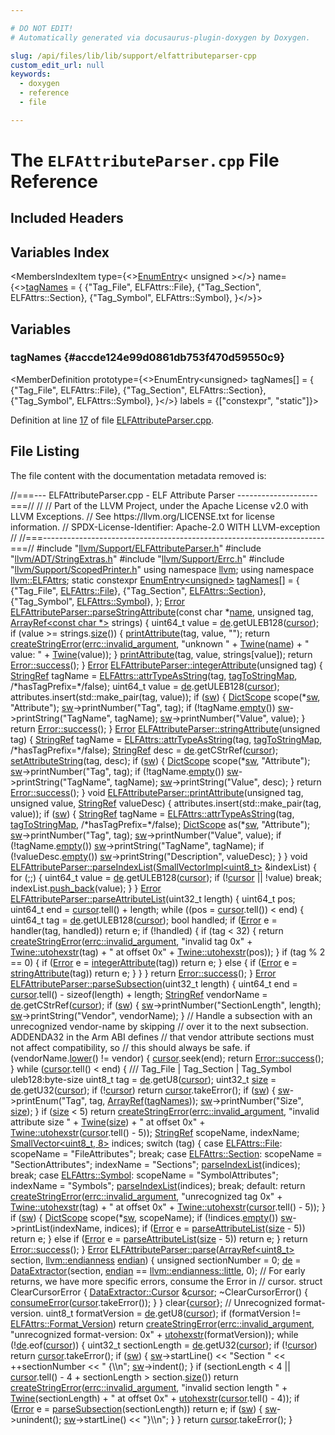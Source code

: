 ```yaml
---

# DO NOT EDIT!
# Automatically generated via docusaurus-plugin-doxygen by Doxygen.

slug: /api/files/lib/lib/support/elfattributeparser-cpp
custom_edit_url: null
keywords:
  - doxygen
  - reference
  - file

---
```





# The `ELFAttributeParser.cpp` File Reference

<DoxygenPage pluginConfig={pluginConfig}>



## Included Headers

<IncludesList>
<IncludesListItem
  filePath="llvm/Support/ELFAttributeParser.h"
  permalink="/docs/api/files/include/include/llvm/include/llvm/support/elfattributeparser-h"
  isLocal="true" />
<IncludesListItem
  filePath="llvm/ADT/StringExtras.h"
  permalink="/docs/api/files/include/include/llvm/include/llvm/adt/stringextras-h"
  isLocal="true" />
<IncludesListItem
  filePath="llvm/Support/Errc.h"
  permalink="/docs/api/files/include/include/llvm/include/llvm/support/errc-h"
  isLocal="true" />
<IncludesListItem
  filePath="llvm/Support/ScopedPrinter.h"
  permalink="/docs/api/files/include/include/llvm/include/llvm/support/scopedprinter-h"
  isLocal="true" />
</IncludesList>

## Variables Index

<MembersIndex>

<MembersIndexItem
  type={<><a href="/docs/api/structs/llvm/enumentry">EnumEntry</a>&lt; unsigned &gt;</>}
  name={<><a href="#accde124e99d0861db753f470d59550c9">tagNames</a> = &#123;
    &#123;&quot;Tag&#95;File&quot;, ELFAttrs::File&#125;,
    &#123;&quot;Tag&#95;Section&quot;, ELFAttrs::Section&#125;,
    &#123;&quot;Tag&#95;Symbol&quot;, ELFAttrs::Symbol&#125;,
&#125;</>}>
</MembersIndexItem>

</MembersIndex>


<SectionDefinition>

## Variables

### tagNames {#accde124e99d0861db753f470d59550c9}

<MemberDefinition
  prototype={<>EnumEntry&lt;unsigned&gt; tagNames&#91;&#93; = &#123;
    &#123;&quot;Tag&#95;File&quot;, ELFAttrs::File&#125;,
    &#123;&quot;Tag&#95;Section&quot;, ELFAttrs::Section&#125;,
    &#123;&quot;Tag&#95;Symbol&quot;, ELFAttrs::Symbol&#125;,
&#125;</>}
  labels = {["constexpr", "static"]}>

Definition at line <a href="#l00017">17</a> of file <a href="/docs/api/files/lib/lib/support/elfattributeparser-cpp">ELFAttributeParser.cpp</a>.
</MemberDefinition>

</SectionDefinition>

## File Listing

The file content with the documentation metadata removed is:

<ProgramListing>

<Link id="l00001" /><CodeLine lineNumber="1"><span class="doxyHighlightComment">//===--- ELFAttributeParser.cpp - ELF Attribute Parser --------------------===//</span></CodeLine>
<Link id="l00002" /><CodeLine lineNumber="2"><span class="doxyHighlightComment">//</span></CodeLine>
<Link id="l00003" /><CodeLine lineNumber="3"><span class="doxyHighlightComment">// Part of the LLVM Project, under the Apache License v2.0 with LLVM Exceptions.</span></CodeLine>
<Link id="l00004" /><CodeLine lineNumber="4"><span class="doxyHighlightComment">// See https://llvm.org/LICENSE.txt for license information.</span></CodeLine>
<Link id="l00005" /><CodeLine lineNumber="5"><span class="doxyHighlightComment">// SPDX-License-Identifier: Apache-2.0 WITH LLVM-exception</span></CodeLine>
<Link id="l00006" /><CodeLine lineNumber="6"><span class="doxyHighlightComment">//</span></CodeLine>
<Link id="l00007" /><CodeLine lineNumber="7"><span class="doxyHighlightComment">//===----------------------------------------------------------------------===//</span></CodeLine>
<Link id="l00008" /><CodeLine lineNumber="8"></CodeLine>
<Link id="l00009" /><CodeLine lineNumber="9"><span class="doxyHighlightPreprocessor">#include &quot;<a href="/docs/api/files/include/include/llvm/include/llvm/support/elfattributeparser-h">llvm/Support/ELFAttributeParser.h</a>&quot;</span></CodeLine>
<Link id="l00010" /><CodeLine lineNumber="10"><span class="doxyHighlightPreprocessor">#include &quot;<a href="/docs/api/files/include/include/llvm/include/llvm/adt/stringextras-h">llvm/ADT/StringExtras.h</a>&quot;</span></CodeLine>
<Link id="l00011" /><CodeLine lineNumber="11"><span class="doxyHighlightPreprocessor">#include &quot;<a href="/docs/api/files/include/include/llvm/include/llvm/support/errc-h">llvm/Support/Errc.h</a>&quot;</span></CodeLine>
<Link id="l00012" /><CodeLine lineNumber="12"><span class="doxyHighlightPreprocessor">#include &quot;<a href="/docs/api/files/include/include/llvm/include/llvm/support/scopedprinter-h">llvm/Support/ScopedPrinter.h</a>&quot;</span></CodeLine>
<Link id="l00013" /><CodeLine lineNumber="13"></CodeLine>
<Link id="l00014" /><CodeLine lineNumber="14"><span class="doxyHighlightKeyword">using namespace </span><span class="doxyHighlight"><a href="/docs/api/namespaces/llvm">llvm</a>;</span></CodeLine>
<Link id="l00015" /><CodeLine lineNumber="15"><span class="doxyHighlightKeyword">using namespace </span><span class="doxyHighlight"><a href="/docs/api/namespaces/llvm/elfattrs">llvm::ELFAttrs</a>;</span></CodeLine>
<Link id="l00016" /><CodeLine lineNumber="16"></CodeLine>
<Link id="l00017" /><CodeLine lineNumber="17" lineLink="#accde124e99d0861db753f470d59550c9"><span class="doxyHighlightKeyword">static</span><span class="doxyHighlight"> </span><span class="doxyHighlightKeyword">constexpr</span><span class="doxyHighlight"> <a href="/docs/api/structs/llvm/enumentry">EnumEntry&lt;unsigned&gt;</a> <a href="#accde124e99d0861db753f470d59550c9">tagNames</a>&#91;&#93; = &#123;</span></CodeLine>
<Link id="l00018" /><CodeLine lineNumber="18"><span class="doxyHighlight">    &#123;</span><span class="doxyHighlightStringLiteral">&quot;Tag&#95;File&quot;</span><span class="doxyHighlight">, <a href="/docs/api/namespaces/llvm/elfattrs/#aa46aca112d24ab2b441b7d20c1347d5bac426776933be86220f05be6639a95c73">ELFAttrs::File</a>&#125;,</span></CodeLine>
<Link id="l00019" /><CodeLine lineNumber="19"><span class="doxyHighlight">    &#123;</span><span class="doxyHighlightStringLiteral">&quot;Tag&#95;Section&quot;</span><span class="doxyHighlight">, <a href="/docs/api/namespaces/llvm/elfattrs/#aa46aca112d24ab2b441b7d20c1347d5baf632635dd81ad2bef6f5c7503326dfe8">ELFAttrs::Section</a>&#125;,</span></CodeLine>
<Link id="l00020" /><CodeLine lineNumber="20"><span class="doxyHighlight">    &#123;</span><span class="doxyHighlightStringLiteral">&quot;Tag&#95;Symbol&quot;</span><span class="doxyHighlight">, <a href="/docs/api/namespaces/llvm/elfattrs/#aa46aca112d24ab2b441b7d20c1347d5ba9d8eedd05cd730bd23ef530cb80040ee">ELFAttrs::Symbol</a>&#125;,</span></CodeLine>
<Link id="l00021" /><CodeLine lineNumber="21"><span class="doxyHighlight">&#125;;</span></CodeLine>
<Link id="l00022" /><CodeLine lineNumber="22"></CodeLine>
<Link id="l00023" /><CodeLine lineNumber="23" lineLink="/docs/api/classes/llvm/elfattributeparser/#abf992f403d584a1d6b24de79a3a658b5"><span class="doxyHighlight"><a href="/docs/api/classes/llvm/error">Error</a> <a href="/docs/api/classes/llvm/elfattributeparser/#abf992f403d584a1d6b24de79a3a658b5">ELFAttributeParser::parseStringAttribute</a>(</span><span class="doxyHighlightKeyword">const</span><span class="doxyHighlight"> </span><span class="doxyHighlightKeywordType">char</span><span class="doxyHighlight"> &#42;<a href="/docs/api/files/lib/lib/target/lib/target/aarch64/smeabipass-cpp/#a8f8f80d37794cde9472343e4487ba3eb">name</a>, </span><span class="doxyHighlightKeywordType">unsigned</span><span class="doxyHighlight"> tag,</span></CodeLine>
<Link id="l00024" /><CodeLine lineNumber="24"><span class="doxyHighlight">                                               <a href="/docs/api/classes/llvm/arrayref">ArrayRef&lt;const char &#42;&gt;</a> strings) &#123;</span></CodeLine>
<Link id="l00025" /><CodeLine lineNumber="25"><span class="doxyHighlight">  uint64&#95;t value = <a href="/docs/api/classes/llvm/elfattributeparser/#aa099e08a0997abcb0f937dffb3957418">de</a>.getULEB128(<a href="/docs/api/classes/llvm/elfattributeparser/#a450168715df2bd34e4977ecff04bde9c">cursor</a>);</span></CodeLine>
<Link id="l00026" /><CodeLine lineNumber="26"><span class="doxyHighlight">  </span><span class="doxyHighlightKeywordFlow">if</span><span class="doxyHighlight"> (value &gt;= strings.<a href="/docs/api/classes/llvm/arrayref/#a85ffb6531d4cda988ea81f18d4e56fb7">size</a>()) &#123;</span></CodeLine>
<Link id="l00027" /><CodeLine lineNumber="27"><span class="doxyHighlight">    <a href="/docs/api/classes/llvm/elfattributeparser/#adf641c6eb9421f15fc9015e7032b71fb">printAttribute</a>(tag, value, </span><span class="doxyHighlightStringLiteral">&quot;&quot;</span><span class="doxyHighlight">);</span></CodeLine>
<Link id="l00028" /><CodeLine lineNumber="28"><span class="doxyHighlight">    </span><span class="doxyHighlightKeywordFlow">return</span><span class="doxyHighlight"> <a href="/docs/api/namespaces/llvm/#a4d2fd926089a58d482fb67a362e11bad">createStringError</a>(<a href="/docs/api/namespaces/llvm/#a59739a4f15fb2ec57a6b7fcfe938546bae55d43eabeefe5a8271b4a3c898bd18f">errc::invalid&#95;argument</a>,</span></CodeLine>
<Link id="l00029" /><CodeLine lineNumber="29"><span class="doxyHighlight">                             </span><span class="doxyHighlightStringLiteral">&quot;unknown &quot;</span><span class="doxyHighlight"> + <a href="/docs/api/classes/llvm/twine">Twine</a>(<a href="/docs/api/files/lib/lib/target/lib/target/aarch64/smeabipass-cpp/#a8f8f80d37794cde9472343e4487ba3eb">name</a>) +</span></CodeLine>
<Link id="l00030" /><CodeLine lineNumber="30"><span class="doxyHighlight">                                 </span><span class="doxyHighlightStringLiteral">&quot; value: &quot;</span><span class="doxyHighlight"> + <a href="/docs/api/classes/llvm/twine">Twine</a>(value));</span></CodeLine>
<Link id="l00031" /><CodeLine lineNumber="31"><span class="doxyHighlight">  &#125;</span></CodeLine>
<Link id="l00032" /><CodeLine lineNumber="32"><span class="doxyHighlight">  <a href="/docs/api/classes/llvm/elfattributeparser/#adf641c6eb9421f15fc9015e7032b71fb">printAttribute</a>(tag, value, strings&#91;value&#93;);</span></CodeLine>
<Link id="l00033" /><CodeLine lineNumber="33"><span class="doxyHighlight">  </span><span class="doxyHighlightKeywordFlow">return</span><span class="doxyHighlight"> <a href="/docs/api/classes/llvm/error/#a4dfd0813c3d0e0a30439b5a3e9196b59">Error::success</a>();</span></CodeLine>
<Link id="l00034" /><CodeLine lineNumber="34"><span class="doxyHighlight">&#125;</span></CodeLine>
<Link id="l00035" /><CodeLine lineNumber="35"></CodeLine>
<Link id="l00036" /><CodeLine lineNumber="36" lineLink="/docs/api/classes/llvm/elfattributeparser/#a3e050c88f97b0583ca8a9ccb9df7f9af"><span class="doxyHighlight"><a href="/docs/api/classes/llvm/error">Error</a> <a href="/docs/api/classes/llvm/elfattributeparser/#a3e050c88f97b0583ca8a9ccb9df7f9af">ELFAttributeParser::integerAttribute</a>(</span><span class="doxyHighlightKeywordType">unsigned</span><span class="doxyHighlight"> tag) &#123;</span></CodeLine>
<Link id="l00037" /><CodeLine lineNumber="37"><span class="doxyHighlight">  <a href="/docs/api/classes/llvm/stringref">StringRef</a> tagName =</span></CodeLine>
<Link id="l00038" /><CodeLine lineNumber="38"><span class="doxyHighlight">      <a href="/docs/api/namespaces/llvm/elfattrs/#a66b1304ca72d9916db93a0ab9a55697c">ELFAttrs::attrTypeAsString</a>(tag, <a href="/docs/api/classes/llvm/elfattributeparser/#afa3c8aaff4a817ff6c9aae5df0bbe584">tagToStringMap</a>, </span><span class="doxyHighlightComment">/&#42;hasTagPrefix=&#42;/</span><span class="doxyHighlightKeyword">false</span><span class="doxyHighlight">);</span></CodeLine>
<Link id="l00039" /><CodeLine lineNumber="39"><span class="doxyHighlight">  uint64&#95;t value = <a href="/docs/api/classes/llvm/elfattributeparser/#aa099e08a0997abcb0f937dffb3957418">de</a>.getULEB128(<a href="/docs/api/classes/llvm/elfattributeparser/#a450168715df2bd34e4977ecff04bde9c">cursor</a>);</span></CodeLine>
<Link id="l00040" /><CodeLine lineNumber="40"><span class="doxyHighlight">  attributes.insert(std::make&#95;pair(tag, value));</span></CodeLine>
<Link id="l00041" /><CodeLine lineNumber="41"></CodeLine>
<Link id="l00042" /><CodeLine lineNumber="42"><span class="doxyHighlight">  </span><span class="doxyHighlightKeywordFlow">if</span><span class="doxyHighlight"> (<a href="/docs/api/classes/llvm/elfattributeparser/#a967d07f3cace8ee5af66bff6585e03e7">sw</a>) &#123;</span></CodeLine>
<Link id="l00043" /><CodeLine lineNumber="43"><span class="doxyHighlight">    <a href="/docs/api/structs/llvm/dictscope">DictScope</a> scope(&#42;<a href="/docs/api/classes/llvm/elfattributeparser/#a967d07f3cace8ee5af66bff6585e03e7">sw</a>, </span><span class="doxyHighlightStringLiteral">&quot;Attribute&quot;</span><span class="doxyHighlight">);</span></CodeLine>
<Link id="l00044" /><CodeLine lineNumber="44"><span class="doxyHighlight">    <a href="/docs/api/classes/llvm/elfattributeparser/#a967d07f3cace8ee5af66bff6585e03e7">sw</a>-&gt;printNumber(</span><span class="doxyHighlightStringLiteral">&quot;Tag&quot;</span><span class="doxyHighlight">, tag);</span></CodeLine>
<Link id="l00045" /><CodeLine lineNumber="45"><span class="doxyHighlight">    </span><span class="doxyHighlightKeywordFlow">if</span><span class="doxyHighlight"> (!tagName.<a href="/docs/api/classes/llvm/stringref/#a2dc80c585ad5882da8cae7b5968f7e74">empty</a>())</span></CodeLine>
<Link id="l00046" /><CodeLine lineNumber="46"><span class="doxyHighlight">      <a href="/docs/api/classes/llvm/elfattributeparser/#a967d07f3cace8ee5af66bff6585e03e7">sw</a>-&gt;printString(</span><span class="doxyHighlightStringLiteral">&quot;TagName&quot;</span><span class="doxyHighlight">, tagName);</span></CodeLine>
<Link id="l00047" /><CodeLine lineNumber="47"><span class="doxyHighlight">    <a href="/docs/api/classes/llvm/elfattributeparser/#a967d07f3cace8ee5af66bff6585e03e7">sw</a>-&gt;printNumber(</span><span class="doxyHighlightStringLiteral">&quot;Value&quot;</span><span class="doxyHighlight">, value);</span></CodeLine>
<Link id="l00048" /><CodeLine lineNumber="48"><span class="doxyHighlight">  &#125;</span></CodeLine>
<Link id="l00049" /><CodeLine lineNumber="49"><span class="doxyHighlight">  </span><span class="doxyHighlightKeywordFlow">return</span><span class="doxyHighlight"> <a href="/docs/api/classes/llvm/error/#a4dfd0813c3d0e0a30439b5a3e9196b59">Error::success</a>();</span></CodeLine>
<Link id="l00050" /><CodeLine lineNumber="50"><span class="doxyHighlight">&#125;</span></CodeLine>
<Link id="l00051" /><CodeLine lineNumber="51"></CodeLine>
<Link id="l00052" /><CodeLine lineNumber="52" lineLink="/docs/api/classes/llvm/elfattributeparser/#a8125ecaffe4cb18a746e29ec30bc74c5"><span class="doxyHighlight"><a href="/docs/api/classes/llvm/error">Error</a> <a href="/docs/api/classes/llvm/elfattributeparser/#a8125ecaffe4cb18a746e29ec30bc74c5">ELFAttributeParser::stringAttribute</a>(</span><span class="doxyHighlightKeywordType">unsigned</span><span class="doxyHighlight"> tag) &#123;</span></CodeLine>
<Link id="l00053" /><CodeLine lineNumber="53"><span class="doxyHighlight">  <a href="/docs/api/classes/llvm/stringref">StringRef</a> tagName =</span></CodeLine>
<Link id="l00054" /><CodeLine lineNumber="54"><span class="doxyHighlight">      <a href="/docs/api/namespaces/llvm/elfattrs/#a66b1304ca72d9916db93a0ab9a55697c">ELFAttrs::attrTypeAsString</a>(tag, <a href="/docs/api/classes/llvm/elfattributeparser/#afa3c8aaff4a817ff6c9aae5df0bbe584">tagToStringMap</a>, </span><span class="doxyHighlightComment">/&#42;hasTagPrefix=&#42;/</span><span class="doxyHighlightKeyword">false</span><span class="doxyHighlight">);</span></CodeLine>
<Link id="l00055" /><CodeLine lineNumber="55"><span class="doxyHighlight">  <a href="/docs/api/classes/llvm/stringref">StringRef</a> desc = <a href="/docs/api/classes/llvm/elfattributeparser/#aa099e08a0997abcb0f937dffb3957418">de</a>.getCStrRef(<a href="/docs/api/classes/llvm/elfattributeparser/#a450168715df2bd34e4977ecff04bde9c">cursor</a>);</span></CodeLine>
<Link id="l00056" /><CodeLine lineNumber="56"><span class="doxyHighlight">  <a href="/docs/api/classes/llvm/elfattributeparser/#a01e06169ca2f03a40e79318702704cb1">setAttributeString</a>(tag, desc);</span></CodeLine>
<Link id="l00057" /><CodeLine lineNumber="57"></CodeLine>
<Link id="l00058" /><CodeLine lineNumber="58"><span class="doxyHighlight">  </span><span class="doxyHighlightKeywordFlow">if</span><span class="doxyHighlight"> (<a href="/docs/api/classes/llvm/elfattributeparser/#a967d07f3cace8ee5af66bff6585e03e7">sw</a>) &#123;</span></CodeLine>
<Link id="l00059" /><CodeLine lineNumber="59"><span class="doxyHighlight">    <a href="/docs/api/structs/llvm/dictscope">DictScope</a> scope(&#42;<a href="/docs/api/classes/llvm/elfattributeparser/#a967d07f3cace8ee5af66bff6585e03e7">sw</a>, </span><span class="doxyHighlightStringLiteral">&quot;Attribute&quot;</span><span class="doxyHighlight">);</span></CodeLine>
<Link id="l00060" /><CodeLine lineNumber="60"><span class="doxyHighlight">    <a href="/docs/api/classes/llvm/elfattributeparser/#a967d07f3cace8ee5af66bff6585e03e7">sw</a>-&gt;printNumber(</span><span class="doxyHighlightStringLiteral">&quot;Tag&quot;</span><span class="doxyHighlight">, tag);</span></CodeLine>
<Link id="l00061" /><CodeLine lineNumber="61"><span class="doxyHighlight">    </span><span class="doxyHighlightKeywordFlow">if</span><span class="doxyHighlight"> (!tagName.<a href="/docs/api/classes/llvm/stringref/#a2dc80c585ad5882da8cae7b5968f7e74">empty</a>())</span></CodeLine>
<Link id="l00062" /><CodeLine lineNumber="62"><span class="doxyHighlight">      <a href="/docs/api/classes/llvm/elfattributeparser/#a967d07f3cace8ee5af66bff6585e03e7">sw</a>-&gt;printString(</span><span class="doxyHighlightStringLiteral">&quot;TagName&quot;</span><span class="doxyHighlight">, tagName);</span></CodeLine>
<Link id="l00063" /><CodeLine lineNumber="63"><span class="doxyHighlight">    <a href="/docs/api/classes/llvm/elfattributeparser/#a967d07f3cace8ee5af66bff6585e03e7">sw</a>-&gt;printString(</span><span class="doxyHighlightStringLiteral">&quot;Value&quot;</span><span class="doxyHighlight">, desc);</span></CodeLine>
<Link id="l00064" /><CodeLine lineNumber="64"><span class="doxyHighlight">  &#125;</span></CodeLine>
<Link id="l00065" /><CodeLine lineNumber="65"><span class="doxyHighlight">  </span><span class="doxyHighlightKeywordFlow">return</span><span class="doxyHighlight"> <a href="/docs/api/classes/llvm/error/#a4dfd0813c3d0e0a30439b5a3e9196b59">Error::success</a>();</span></CodeLine>
<Link id="l00066" /><CodeLine lineNumber="66"><span class="doxyHighlight">&#125;</span></CodeLine>
<Link id="l00067" /><CodeLine lineNumber="67"></CodeLine>
<Link id="l00068" /><CodeLine lineNumber="68" lineLink="/docs/api/classes/llvm/elfattributeparser/#adf641c6eb9421f15fc9015e7032b71fb"><span class="doxyHighlightKeywordType">void</span><span class="doxyHighlight"> <a href="/docs/api/classes/llvm/elfattributeparser/#adf641c6eb9421f15fc9015e7032b71fb">ELFAttributeParser::printAttribute</a>(</span><span class="doxyHighlightKeywordType">unsigned</span><span class="doxyHighlight"> tag, </span><span class="doxyHighlightKeywordType">unsigned</span><span class="doxyHighlight"> value,</span></CodeLine>
<Link id="l00069" /><CodeLine lineNumber="69"><span class="doxyHighlight">                                        <a href="/docs/api/classes/llvm/stringref">StringRef</a> valueDesc) &#123;</span></CodeLine>
<Link id="l00070" /><CodeLine lineNumber="70"><span class="doxyHighlight">  attributes.insert(std::make&#95;pair(tag, value));</span></CodeLine>
<Link id="l00071" /><CodeLine lineNumber="71"></CodeLine>
<Link id="l00072" /><CodeLine lineNumber="72"><span class="doxyHighlight">  </span><span class="doxyHighlightKeywordFlow">if</span><span class="doxyHighlight"> (<a href="/docs/api/classes/llvm/elfattributeparser/#a967d07f3cace8ee5af66bff6585e03e7">sw</a>) &#123;</span></CodeLine>
<Link id="l00073" /><CodeLine lineNumber="73"><span class="doxyHighlight">    <a href="/docs/api/classes/llvm/stringref">StringRef</a> tagName = <a href="/docs/api/namespaces/llvm/elfattrs/#a66b1304ca72d9916db93a0ab9a55697c">ELFAttrs::attrTypeAsString</a>(tag, <a href="/docs/api/classes/llvm/elfattributeparser/#afa3c8aaff4a817ff6c9aae5df0bbe584">tagToStringMap</a>,</span></CodeLine>
<Link id="l00074" /><CodeLine lineNumber="74"><span class="doxyHighlight">                                                   </span><span class="doxyHighlightComment">/&#42;hasTagPrefix=&#42;/</span><span class="doxyHighlightKeyword">false</span><span class="doxyHighlight">);</span></CodeLine>
<Link id="l00075" /><CodeLine lineNumber="75"><span class="doxyHighlight">    <a href="/docs/api/structs/llvm/dictscope">DictScope</a> as(&#42;<a href="/docs/api/classes/llvm/elfattributeparser/#a967d07f3cace8ee5af66bff6585e03e7">sw</a>, </span><span class="doxyHighlightStringLiteral">&quot;Attribute&quot;</span><span class="doxyHighlight">);</span></CodeLine>
<Link id="l00076" /><CodeLine lineNumber="76"><span class="doxyHighlight">    <a href="/docs/api/classes/llvm/elfattributeparser/#a967d07f3cace8ee5af66bff6585e03e7">sw</a>-&gt;printNumber(</span><span class="doxyHighlightStringLiteral">&quot;Tag&quot;</span><span class="doxyHighlight">, tag);</span></CodeLine>
<Link id="l00077" /><CodeLine lineNumber="77"><span class="doxyHighlight">    <a href="/docs/api/classes/llvm/elfattributeparser/#a967d07f3cace8ee5af66bff6585e03e7">sw</a>-&gt;printNumber(</span><span class="doxyHighlightStringLiteral">&quot;Value&quot;</span><span class="doxyHighlight">, value);</span></CodeLine>
<Link id="l00078" /><CodeLine lineNumber="78"><span class="doxyHighlight">    </span><span class="doxyHighlightKeywordFlow">if</span><span class="doxyHighlight"> (!tagName.<a href="/docs/api/classes/llvm/stringref/#a2dc80c585ad5882da8cae7b5968f7e74">empty</a>())</span></CodeLine>
<Link id="l00079" /><CodeLine lineNumber="79"><span class="doxyHighlight">      <a href="/docs/api/classes/llvm/elfattributeparser/#a967d07f3cace8ee5af66bff6585e03e7">sw</a>-&gt;printString(</span><span class="doxyHighlightStringLiteral">&quot;TagName&quot;</span><span class="doxyHighlight">, tagName);</span></CodeLine>
<Link id="l00080" /><CodeLine lineNumber="80"><span class="doxyHighlight">    </span><span class="doxyHighlightKeywordFlow">if</span><span class="doxyHighlight"> (!valueDesc.<a href="/docs/api/classes/llvm/stringref/#a2dc80c585ad5882da8cae7b5968f7e74">empty</a>())</span></CodeLine>
<Link id="l00081" /><CodeLine lineNumber="81"><span class="doxyHighlight">      <a href="/docs/api/classes/llvm/elfattributeparser/#a967d07f3cace8ee5af66bff6585e03e7">sw</a>-&gt;printString(</span><span class="doxyHighlightStringLiteral">&quot;Description&quot;</span><span class="doxyHighlight">, valueDesc);</span></CodeLine>
<Link id="l00082" /><CodeLine lineNumber="82"><span class="doxyHighlight">  &#125;</span></CodeLine>
<Link id="l00083" /><CodeLine lineNumber="83"><span class="doxyHighlight">&#125;</span></CodeLine>
<Link id="l00084" /><CodeLine lineNumber="84"></CodeLine>
<Link id="l00085" /><CodeLine lineNumber="85" lineLink="/docs/api/classes/llvm/elfattributeparser/#abf2d289101e52d2729fd86ac7ca68772"><span class="doxyHighlightKeywordType">void</span><span class="doxyHighlight"> <a href="/docs/api/classes/llvm/elfattributeparser/#abf2d289101e52d2729fd86ac7ca68772">ELFAttributeParser::parseIndexList</a>(<a href="/docs/api/classes/llvm/smallvectorimpl">SmallVectorImpl&lt;uint8&#95;t&gt;</a> &amp;indexList) &#123;</span></CodeLine>
<Link id="l00086" /><CodeLine lineNumber="86"><span class="doxyHighlight">  </span><span class="doxyHighlightKeywordFlow">for</span><span class="doxyHighlight"> (;;) &#123;</span></CodeLine>
<Link id="l00087" /><CodeLine lineNumber="87"><span class="doxyHighlight">    uint64&#95;t value = <a href="/docs/api/classes/llvm/elfattributeparser/#aa099e08a0997abcb0f937dffb3957418">de</a>.getULEB128(<a href="/docs/api/classes/llvm/elfattributeparser/#a450168715df2bd34e4977ecff04bde9c">cursor</a>);</span></CodeLine>
<Link id="l00088" /><CodeLine lineNumber="88"><span class="doxyHighlight">    </span><span class="doxyHighlightKeywordFlow">if</span><span class="doxyHighlight"> (!<a href="/docs/api/classes/llvm/elfattributeparser/#a450168715df2bd34e4977ecff04bde9c">cursor</a> || !value)</span></CodeLine>
<Link id="l00089" /><CodeLine lineNumber="89"><span class="doxyHighlight">      </span><span class="doxyHighlightKeywordFlow">break</span><span class="doxyHighlight">;</span></CodeLine>
<Link id="l00090" /><CodeLine lineNumber="90"><span class="doxyHighlight">    indexList.<a href="/docs/api/classes/llvm/smallvectortemplatebase/#af42bfbc067df27c19ee2fc859df58799">push&#95;back</a>(value);</span></CodeLine>
<Link id="l00091" /><CodeLine lineNumber="91"><span class="doxyHighlight">  &#125;</span></CodeLine>
<Link id="l00092" /><CodeLine lineNumber="92"><span class="doxyHighlight">&#125;</span></CodeLine>
<Link id="l00093" /><CodeLine lineNumber="93"></CodeLine>
<Link id="l00094" /><CodeLine lineNumber="94" lineLink="/docs/api/classes/llvm/elfattributeparser/#aeb88a873af45ca9f6207336e0b468856"><span class="doxyHighlight"><a href="/docs/api/classes/llvm/error">Error</a> <a href="/docs/api/classes/llvm/elfattributeparser/#aeb88a873af45ca9f6207336e0b468856">ELFAttributeParser::parseAttributeList</a>(uint32&#95;t length) &#123;</span></CodeLine>
<Link id="l00095" /><CodeLine lineNumber="95"><span class="doxyHighlight">  uint64&#95;t pos;</span></CodeLine>
<Link id="l00096" /><CodeLine lineNumber="96"><span class="doxyHighlight">  uint64&#95;t end = <a href="/docs/api/classes/llvm/elfattributeparser/#a450168715df2bd34e4977ecff04bde9c">cursor</a>.tell() + length;</span></CodeLine>
<Link id="l00097" /><CodeLine lineNumber="97"><span class="doxyHighlight">  </span><span class="doxyHighlightKeywordFlow">while</span><span class="doxyHighlight"> ((pos = <a href="/docs/api/classes/llvm/elfattributeparser/#a450168715df2bd34e4977ecff04bde9c">cursor</a>.tell()) &lt; end) &#123;</span></CodeLine>
<Link id="l00098" /><CodeLine lineNumber="98"><span class="doxyHighlight">    uint64&#95;t tag = <a href="/docs/api/classes/llvm/elfattributeparser/#aa099e08a0997abcb0f937dffb3957418">de</a>.getULEB128(<a href="/docs/api/classes/llvm/elfattributeparser/#a450168715df2bd34e4977ecff04bde9c">cursor</a>);</span></CodeLine>
<Link id="l00099" /><CodeLine lineNumber="99"><span class="doxyHighlight">    </span><span class="doxyHighlightKeywordType">bool</span><span class="doxyHighlight"> handled;</span></CodeLine>
<Link id="l00100" /><CodeLine lineNumber="100"><span class="doxyHighlight">    </span><span class="doxyHighlightKeywordFlow">if</span><span class="doxyHighlight"> (<a href="/docs/api/classes/llvm/error">Error</a> e = handler(tag, handled))</span></CodeLine>
<Link id="l00101" /><CodeLine lineNumber="101"><span class="doxyHighlight">      </span><span class="doxyHighlightKeywordFlow">return</span><span class="doxyHighlight"> e;</span></CodeLine>
<Link id="l00102" /><CodeLine lineNumber="102"></CodeLine>
<Link id="l00103" /><CodeLine lineNumber="103"><span class="doxyHighlight">    </span><span class="doxyHighlightKeywordFlow">if</span><span class="doxyHighlight"> (!handled) &#123;</span></CodeLine>
<Link id="l00104" /><CodeLine lineNumber="104"><span class="doxyHighlight">      </span><span class="doxyHighlightKeywordFlow">if</span><span class="doxyHighlight"> (tag &lt; 32) &#123;</span></CodeLine>
<Link id="l00105" /><CodeLine lineNumber="105"><span class="doxyHighlight">        </span><span class="doxyHighlightKeywordFlow">return</span><span class="doxyHighlight"> <a href="/docs/api/namespaces/llvm/#a4d2fd926089a58d482fb67a362e11bad">createStringError</a>(<a href="/docs/api/namespaces/llvm/#a59739a4f15fb2ec57a6b7fcfe938546bae55d43eabeefe5a8271b4a3c898bd18f">errc::invalid&#95;argument</a>,</span></CodeLine>
<Link id="l00106" /><CodeLine lineNumber="106"><span class="doxyHighlight">                                 </span><span class="doxyHighlightStringLiteral">&quot;invalid tag 0x&quot;</span><span class="doxyHighlight"> + <a href="/docs/api/classes/llvm/twine/#acaa1b3e2d07a6c9d2d7030c7dc7ec6a7">Twine::utohexstr</a>(tag) +</span></CodeLine>
<Link id="l00107" /><CodeLine lineNumber="107"><span class="doxyHighlight">                                     </span><span class="doxyHighlightStringLiteral">&quot; at offset 0x&quot;</span><span class="doxyHighlight"> + <a href="/docs/api/classes/llvm/twine/#acaa1b3e2d07a6c9d2d7030c7dc7ec6a7">Twine::utohexstr</a>(pos));</span></CodeLine>
<Link id="l00108" /><CodeLine lineNumber="108"><span class="doxyHighlight">      &#125;</span></CodeLine>
<Link id="l00109" /><CodeLine lineNumber="109"></CodeLine>
<Link id="l00110" /><CodeLine lineNumber="110"><span class="doxyHighlight">      </span><span class="doxyHighlightKeywordFlow">if</span><span class="doxyHighlight"> (tag % 2 == 0) &#123;</span></CodeLine>
<Link id="l00111" /><CodeLine lineNumber="111"><span class="doxyHighlight">        </span><span class="doxyHighlightKeywordFlow">if</span><span class="doxyHighlight"> (<a href="/docs/api/classes/llvm/error">Error</a> e = <a href="/docs/api/classes/llvm/elfattributeparser/#a3e050c88f97b0583ca8a9ccb9df7f9af">integerAttribute</a>(tag))</span></CodeLine>
<Link id="l00112" /><CodeLine lineNumber="112"><span class="doxyHighlight">          </span><span class="doxyHighlightKeywordFlow">return</span><span class="doxyHighlight"> e;</span></CodeLine>
<Link id="l00113" /><CodeLine lineNumber="113"><span class="doxyHighlight">      &#125; </span><span class="doxyHighlightKeywordFlow">else</span><span class="doxyHighlight"> &#123;</span></CodeLine>
<Link id="l00114" /><CodeLine lineNumber="114"><span class="doxyHighlight">        </span><span class="doxyHighlightKeywordFlow">if</span><span class="doxyHighlight"> (<a href="/docs/api/classes/llvm/error">Error</a> e = <a href="/docs/api/classes/llvm/elfattributeparser/#a8125ecaffe4cb18a746e29ec30bc74c5">stringAttribute</a>(tag))</span></CodeLine>
<Link id="l00115" /><CodeLine lineNumber="115"><span class="doxyHighlight">          </span><span class="doxyHighlightKeywordFlow">return</span><span class="doxyHighlight"> e;</span></CodeLine>
<Link id="l00116" /><CodeLine lineNumber="116"><span class="doxyHighlight">      &#125;</span></CodeLine>
<Link id="l00117" /><CodeLine lineNumber="117"><span class="doxyHighlight">    &#125;</span></CodeLine>
<Link id="l00118" /><CodeLine lineNumber="118"><span class="doxyHighlight">  &#125;</span></CodeLine>
<Link id="l00119" /><CodeLine lineNumber="119"><span class="doxyHighlight">  </span><span class="doxyHighlightKeywordFlow">return</span><span class="doxyHighlight"> <a href="/docs/api/classes/llvm/error/#a4dfd0813c3d0e0a30439b5a3e9196b59">Error::success</a>();</span></CodeLine>
<Link id="l00120" /><CodeLine lineNumber="120"><span class="doxyHighlight">&#125;</span></CodeLine>
<Link id="l00121" /><CodeLine lineNumber="121"></CodeLine>
<Link id="l00122" /><CodeLine lineNumber="122" lineLink="/docs/api/classes/llvm/elfattributeparser/#a02d8a789e50e085fa66aac9180bb03f3"><span class="doxyHighlight"><a href="/docs/api/classes/llvm/error">Error</a> <a href="/docs/api/classes/llvm/elfattributeparser/#a02d8a789e50e085fa66aac9180bb03f3">ELFAttributeParser::parseSubsection</a>(uint32&#95;t length) &#123;</span></CodeLine>
<Link id="l00123" /><CodeLine lineNumber="123"><span class="doxyHighlight">  uint64&#95;t end = <a href="/docs/api/classes/llvm/elfattributeparser/#a450168715df2bd34e4977ecff04bde9c">cursor</a>.tell() - </span><span class="doxyHighlightKeyword">sizeof</span><span class="doxyHighlight">(length) + length;</span></CodeLine>
<Link id="l00124" /><CodeLine lineNumber="124"><span class="doxyHighlight">  <a href="/docs/api/classes/llvm/stringref">StringRef</a> vendorName = <a href="/docs/api/classes/llvm/elfattributeparser/#aa099e08a0997abcb0f937dffb3957418">de</a>.getCStrRef(<a href="/docs/api/classes/llvm/elfattributeparser/#a450168715df2bd34e4977ecff04bde9c">cursor</a>);</span></CodeLine>
<Link id="l00125" /><CodeLine lineNumber="125"><span class="doxyHighlight">  </span><span class="doxyHighlightKeywordFlow">if</span><span class="doxyHighlight"> (<a href="/docs/api/classes/llvm/elfattributeparser/#a967d07f3cace8ee5af66bff6585e03e7">sw</a>) &#123;</span></CodeLine>
<Link id="l00126" /><CodeLine lineNumber="126"><span class="doxyHighlight">    <a href="/docs/api/classes/llvm/elfattributeparser/#a967d07f3cace8ee5af66bff6585e03e7">sw</a>-&gt;printNumber(</span><span class="doxyHighlightStringLiteral">&quot;SectionLength&quot;</span><span class="doxyHighlight">, length);</span></CodeLine>
<Link id="l00127" /><CodeLine lineNumber="127"><span class="doxyHighlight">    <a href="/docs/api/classes/llvm/elfattributeparser/#a967d07f3cace8ee5af66bff6585e03e7">sw</a>-&gt;printString(</span><span class="doxyHighlightStringLiteral">&quot;Vendor&quot;</span><span class="doxyHighlight">, vendorName);</span></CodeLine>
<Link id="l00128" /><CodeLine lineNumber="128"><span class="doxyHighlight">  &#125;</span></CodeLine>
<Link id="l00129" /><CodeLine lineNumber="129"></CodeLine>
<Link id="l00130" /><CodeLine lineNumber="130"><span class="doxyHighlight">  </span><span class="doxyHighlightComment">// Handle a subsection with an unrecognized vendor-name by skipping</span></CodeLine>
<Link id="l00131" /><CodeLine lineNumber="131"><span class="doxyHighlight">  </span><span class="doxyHighlightComment">// over it to the next subsection. ADDENDA32 in the Arm ABI defines</span></CodeLine>
<Link id="l00132" /><CodeLine lineNumber="132"><span class="doxyHighlight">  </span><span class="doxyHighlightComment">// that vendor attribute sections must not affect compatibility, so</span></CodeLine>
<Link id="l00133" /><CodeLine lineNumber="133"><span class="doxyHighlight">  </span><span class="doxyHighlightComment">// this should always be safe.</span></CodeLine>
<Link id="l00134" /><CodeLine lineNumber="134"><span class="doxyHighlight">  </span><span class="doxyHighlightKeywordFlow">if</span><span class="doxyHighlight"> (vendorName.<a href="/docs/api/classes/llvm/stringref/#abb1344e353958db14e66ec7ab574001a">lower</a>() != vendor) &#123;</span></CodeLine>
<Link id="l00135" /><CodeLine lineNumber="135"><span class="doxyHighlight">    <a href="/docs/api/classes/llvm/elfattributeparser/#a450168715df2bd34e4977ecff04bde9c">cursor</a>.seek(end);</span></CodeLine>
<Link id="l00136" /><CodeLine lineNumber="136"><span class="doxyHighlight">    </span><span class="doxyHighlightKeywordFlow">return</span><span class="doxyHighlight"> <a href="/docs/api/classes/llvm/error/#a4dfd0813c3d0e0a30439b5a3e9196b59">Error::success</a>();</span></CodeLine>
<Link id="l00137" /><CodeLine lineNumber="137"><span class="doxyHighlight">  &#125;</span></CodeLine>
<Link id="l00138" /><CodeLine lineNumber="138"></CodeLine>
<Link id="l00139" /><CodeLine lineNumber="139"><span class="doxyHighlight">  </span><span class="doxyHighlightKeywordFlow">while</span><span class="doxyHighlight"> (<a href="/docs/api/classes/llvm/elfattributeparser/#a450168715df2bd34e4977ecff04bde9c">cursor</a>.tell() &lt; end) &#123;</span></CodeLine>
<Link id="l00140" /><CodeLine lineNumber="140"><span class="doxyHighlightComment">    /// Tag&#95;File | Tag&#95;Section | Tag&#95;Symbol   uleb128:byte-size</span></CodeLine>
<Link id="l00141" /><CodeLine lineNumber="141"><span class="doxyHighlight">    uint8&#95;t tag = <a href="/docs/api/classes/llvm/elfattributeparser/#aa099e08a0997abcb0f937dffb3957418">de</a>.getU8(<a href="/docs/api/classes/llvm/elfattributeparser/#a450168715df2bd34e4977ecff04bde9c">cursor</a>);</span></CodeLine>
<Link id="l00142" /><CodeLine lineNumber="142"><span class="doxyHighlight">    uint32&#95;t <a href="/docs/api/namespaces/llvm/#a10f3d955592ae2bc745f57e5b48ae115">size</a> = <a href="/docs/api/classes/llvm/elfattributeparser/#aa099e08a0997abcb0f937dffb3957418">de</a>.getU32(<a href="/docs/api/classes/llvm/elfattributeparser/#a450168715df2bd34e4977ecff04bde9c">cursor</a>);</span></CodeLine>
<Link id="l00143" /><CodeLine lineNumber="143"><span class="doxyHighlight">    </span><span class="doxyHighlightKeywordFlow">if</span><span class="doxyHighlight"> (!<a href="/docs/api/classes/llvm/elfattributeparser/#a450168715df2bd34e4977ecff04bde9c">cursor</a>)</span></CodeLine>
<Link id="l00144" /><CodeLine lineNumber="144"><span class="doxyHighlight">      </span><span class="doxyHighlightKeywordFlow">return</span><span class="doxyHighlight"> <a href="/docs/api/classes/llvm/elfattributeparser/#a450168715df2bd34e4977ecff04bde9c">cursor</a>.takeError();</span></CodeLine>
<Link id="l00145" /><CodeLine lineNumber="145"></CodeLine>
<Link id="l00146" /><CodeLine lineNumber="146"><span class="doxyHighlight">    </span><span class="doxyHighlightKeywordFlow">if</span><span class="doxyHighlight"> (<a href="/docs/api/classes/llvm/elfattributeparser/#a967d07f3cace8ee5af66bff6585e03e7">sw</a>) &#123;</span></CodeLine>
<Link id="l00147" /><CodeLine lineNumber="147"><span class="doxyHighlight">      <a href="/docs/api/classes/llvm/elfattributeparser/#a967d07f3cace8ee5af66bff6585e03e7">sw</a>-&gt;printEnum(</span><span class="doxyHighlightStringLiteral">&quot;Tag&quot;</span><span class="doxyHighlight">, tag, <a href="/docs/api/namespaces/llvm/#ab9c6b351507d3c0730f4290919d43a12">ArrayRef</a>(<a href="#accde124e99d0861db753f470d59550c9">tagNames</a>));</span></CodeLine>
<Link id="l00148" /><CodeLine lineNumber="148"><span class="doxyHighlight">      <a href="/docs/api/classes/llvm/elfattributeparser/#a967d07f3cace8ee5af66bff6585e03e7">sw</a>-&gt;printNumber(</span><span class="doxyHighlightStringLiteral">&quot;Size&quot;</span><span class="doxyHighlight">, <a href="/docs/api/namespaces/llvm/#a10f3d955592ae2bc745f57e5b48ae115">size</a>);</span></CodeLine>
<Link id="l00149" /><CodeLine lineNumber="149"><span class="doxyHighlight">    &#125;</span></CodeLine>
<Link id="l00150" /><CodeLine lineNumber="150"><span class="doxyHighlight">    </span><span class="doxyHighlightKeywordFlow">if</span><span class="doxyHighlight"> (<a href="/docs/api/namespaces/llvm/#a10f3d955592ae2bc745f57e5b48ae115">size</a> &lt; 5)</span></CodeLine>
<Link id="l00151" /><CodeLine lineNumber="151"><span class="doxyHighlight">      </span><span class="doxyHighlightKeywordFlow">return</span><span class="doxyHighlight"> <a href="/docs/api/namespaces/llvm/#a4d2fd926089a58d482fb67a362e11bad">createStringError</a>(<a href="/docs/api/namespaces/llvm/#a59739a4f15fb2ec57a6b7fcfe938546bae55d43eabeefe5a8271b4a3c898bd18f">errc::invalid&#95;argument</a>,</span></CodeLine>
<Link id="l00152" /><CodeLine lineNumber="152"><span class="doxyHighlight">                               </span><span class="doxyHighlightStringLiteral">&quot;invalid attribute size &quot;</span><span class="doxyHighlight"> + <a href="/docs/api/classes/llvm/twine">Twine</a>(<a href="/docs/api/namespaces/llvm/#a10f3d955592ae2bc745f57e5b48ae115">size</a>) +</span></CodeLine>
<Link id="l00153" /><CodeLine lineNumber="153"><span class="doxyHighlight">                                   </span><span class="doxyHighlightStringLiteral">&quot; at offset 0x&quot;</span><span class="doxyHighlight"> +</span></CodeLine>
<Link id="l00154" /><CodeLine lineNumber="154"><span class="doxyHighlight">                                   <a href="/docs/api/classes/llvm/twine/#acaa1b3e2d07a6c9d2d7030c7dc7ec6a7">Twine::utohexstr</a>(<a href="/docs/api/classes/llvm/elfattributeparser/#a450168715df2bd34e4977ecff04bde9c">cursor</a>.tell() - 5));</span></CodeLine>
<Link id="l00155" /><CodeLine lineNumber="155"></CodeLine>
<Link id="l00156" /><CodeLine lineNumber="156"><span class="doxyHighlight">    <a href="/docs/api/classes/llvm/stringref">StringRef</a> scopeName, indexName;</span></CodeLine>
<Link id="l00157" /><CodeLine lineNumber="157"><span class="doxyHighlight">    <a href="/docs/api/classes/llvm/smallvector">SmallVector&lt;uint8&#95;t, 8&gt;</a> indices;</span></CodeLine>
<Link id="l00158" /><CodeLine lineNumber="158"><span class="doxyHighlight">    </span><span class="doxyHighlightKeywordFlow">switch</span><span class="doxyHighlight"> (tag) &#123;</span></CodeLine>
<Link id="l00159" /><CodeLine lineNumber="159"><span class="doxyHighlight">    </span><span class="doxyHighlightKeywordFlow">case</span><span class="doxyHighlight"> <a href="/docs/api/namespaces/llvm/elfattrs/#aa46aca112d24ab2b441b7d20c1347d5bac426776933be86220f05be6639a95c73">ELFAttrs::File</a>:</span></CodeLine>
<Link id="l00160" /><CodeLine lineNumber="160"><span class="doxyHighlight">      scopeName = </span><span class="doxyHighlightStringLiteral">&quot;FileAttributes&quot;</span><span class="doxyHighlight">;</span></CodeLine>
<Link id="l00161" /><CodeLine lineNumber="161"><span class="doxyHighlight">      </span><span class="doxyHighlightKeywordFlow">break</span><span class="doxyHighlight">;</span></CodeLine>
<Link id="l00162" /><CodeLine lineNumber="162"><span class="doxyHighlight">    </span><span class="doxyHighlightKeywordFlow">case</span><span class="doxyHighlight"> <a href="/docs/api/namespaces/llvm/elfattrs/#aa46aca112d24ab2b441b7d20c1347d5baf632635dd81ad2bef6f5c7503326dfe8">ELFAttrs::Section</a>:</span></CodeLine>
<Link id="l00163" /><CodeLine lineNumber="163"><span class="doxyHighlight">      scopeName = </span><span class="doxyHighlightStringLiteral">&quot;SectionAttributes&quot;</span><span class="doxyHighlight">;</span></CodeLine>
<Link id="l00164" /><CodeLine lineNumber="164"><span class="doxyHighlight">      indexName = </span><span class="doxyHighlightStringLiteral">&quot;Sections&quot;</span><span class="doxyHighlight">;</span></CodeLine>
<Link id="l00165" /><CodeLine lineNumber="165"><span class="doxyHighlight">      <a href="/docs/api/classes/llvm/elfattributeparser/#abf2d289101e52d2729fd86ac7ca68772">parseIndexList</a>(indices);</span></CodeLine>
<Link id="l00166" /><CodeLine lineNumber="166"><span class="doxyHighlight">      </span><span class="doxyHighlightKeywordFlow">break</span><span class="doxyHighlight">;</span></CodeLine>
<Link id="l00167" /><CodeLine lineNumber="167"><span class="doxyHighlight">    </span><span class="doxyHighlightKeywordFlow">case</span><span class="doxyHighlight"> <a href="/docs/api/namespaces/llvm/elfattrs/#aa46aca112d24ab2b441b7d20c1347d5ba9d8eedd05cd730bd23ef530cb80040ee">ELFAttrs::Symbol</a>:</span></CodeLine>
<Link id="l00168" /><CodeLine lineNumber="168"><span class="doxyHighlight">      scopeName = </span><span class="doxyHighlightStringLiteral">&quot;SymbolAttributes&quot;</span><span class="doxyHighlight">;</span></CodeLine>
<Link id="l00169" /><CodeLine lineNumber="169"><span class="doxyHighlight">      indexName = </span><span class="doxyHighlightStringLiteral">&quot;Symbols&quot;</span><span class="doxyHighlight">;</span></CodeLine>
<Link id="l00170" /><CodeLine lineNumber="170"><span class="doxyHighlight">      <a href="/docs/api/classes/llvm/elfattributeparser/#abf2d289101e52d2729fd86ac7ca68772">parseIndexList</a>(indices);</span></CodeLine>
<Link id="l00171" /><CodeLine lineNumber="171"><span class="doxyHighlight">      </span><span class="doxyHighlightKeywordFlow">break</span><span class="doxyHighlight">;</span></CodeLine>
<Link id="l00172" /><CodeLine lineNumber="172"><span class="doxyHighlight">    </span><span class="doxyHighlightKeywordFlow">default</span><span class="doxyHighlight">:</span></CodeLine>
<Link id="l00173" /><CodeLine lineNumber="173"><span class="doxyHighlight">      </span><span class="doxyHighlightKeywordFlow">return</span><span class="doxyHighlight"> <a href="/docs/api/namespaces/llvm/#a4d2fd926089a58d482fb67a362e11bad">createStringError</a>(<a href="/docs/api/namespaces/llvm/#a59739a4f15fb2ec57a6b7fcfe938546bae55d43eabeefe5a8271b4a3c898bd18f">errc::invalid&#95;argument</a>,</span></CodeLine>
<Link id="l00174" /><CodeLine lineNumber="174"><span class="doxyHighlight">                               </span><span class="doxyHighlightStringLiteral">&quot;unrecognized tag 0x&quot;</span><span class="doxyHighlight"> + <a href="/docs/api/classes/llvm/twine/#acaa1b3e2d07a6c9d2d7030c7dc7ec6a7">Twine::utohexstr</a>(tag) +</span></CodeLine>
<Link id="l00175" /><CodeLine lineNumber="175"><span class="doxyHighlight">                                   </span><span class="doxyHighlightStringLiteral">&quot; at offset 0x&quot;</span><span class="doxyHighlight"> +</span></CodeLine>
<Link id="l00176" /><CodeLine lineNumber="176"><span class="doxyHighlight">                                   <a href="/docs/api/classes/llvm/twine/#acaa1b3e2d07a6c9d2d7030c7dc7ec6a7">Twine::utohexstr</a>(<a href="/docs/api/classes/llvm/elfattributeparser/#a450168715df2bd34e4977ecff04bde9c">cursor</a>.tell() - 5));</span></CodeLine>
<Link id="l00177" /><CodeLine lineNumber="177"><span class="doxyHighlight">    &#125;</span></CodeLine>
<Link id="l00178" /><CodeLine lineNumber="178"></CodeLine>
<Link id="l00179" /><CodeLine lineNumber="179"><span class="doxyHighlight">    </span><span class="doxyHighlightKeywordFlow">if</span><span class="doxyHighlight"> (<a href="/docs/api/classes/llvm/elfattributeparser/#a967d07f3cace8ee5af66bff6585e03e7">sw</a>) &#123;</span></CodeLine>
<Link id="l00180" /><CodeLine lineNumber="180"><span class="doxyHighlight">      <a href="/docs/api/structs/llvm/dictscope">DictScope</a> scope(&#42;<a href="/docs/api/classes/llvm/elfattributeparser/#a967d07f3cace8ee5af66bff6585e03e7">sw</a>, scopeName);</span></CodeLine>
<Link id="l00181" /><CodeLine lineNumber="181"><span class="doxyHighlight">      </span><span class="doxyHighlightKeywordFlow">if</span><span class="doxyHighlight"> (!indices.<a href="/docs/api/classes/llvm/smallvectortemplatecommon/#ad9a3c7bc26b130377bbafc170b5f88a2">empty</a>())</span></CodeLine>
<Link id="l00182" /><CodeLine lineNumber="182"><span class="doxyHighlight">        <a href="/docs/api/classes/llvm/elfattributeparser/#a967d07f3cace8ee5af66bff6585e03e7">sw</a>-&gt;printList(indexName, indices);</span></CodeLine>
<Link id="l00183" /><CodeLine lineNumber="183"><span class="doxyHighlight">      </span><span class="doxyHighlightKeywordFlow">if</span><span class="doxyHighlight"> (<a href="/docs/api/classes/llvm/error">Error</a> e = <a href="/docs/api/classes/llvm/elfattributeparser/#aeb88a873af45ca9f6207336e0b468856">parseAttributeList</a>(<a href="/docs/api/namespaces/llvm/#a10f3d955592ae2bc745f57e5b48ae115">size</a> - 5))</span></CodeLine>
<Link id="l00184" /><CodeLine lineNumber="184"><span class="doxyHighlight">        </span><span class="doxyHighlightKeywordFlow">return</span><span class="doxyHighlight"> e;</span></CodeLine>
<Link id="l00185" /><CodeLine lineNumber="185"><span class="doxyHighlight">    &#125; </span><span class="doxyHighlightKeywordFlow">else</span><span class="doxyHighlight"> </span><span class="doxyHighlightKeywordFlow">if</span><span class="doxyHighlight"> (<a href="/docs/api/classes/llvm/error">Error</a> e = <a href="/docs/api/classes/llvm/elfattributeparser/#aeb88a873af45ca9f6207336e0b468856">parseAttributeList</a>(<a href="/docs/api/namespaces/llvm/#a10f3d955592ae2bc745f57e5b48ae115">size</a> - 5))</span></CodeLine>
<Link id="l00186" /><CodeLine lineNumber="186"><span class="doxyHighlight">      </span><span class="doxyHighlightKeywordFlow">return</span><span class="doxyHighlight"> e;</span></CodeLine>
<Link id="l00187" /><CodeLine lineNumber="187"><span class="doxyHighlight">  &#125;</span></CodeLine>
<Link id="l00188" /><CodeLine lineNumber="188"><span class="doxyHighlight">  </span><span class="doxyHighlightKeywordFlow">return</span><span class="doxyHighlight"> <a href="/docs/api/classes/llvm/error/#a4dfd0813c3d0e0a30439b5a3e9196b59">Error::success</a>();</span></CodeLine>
<Link id="l00189" /><CodeLine lineNumber="189"><span class="doxyHighlight">&#125;</span></CodeLine>
<Link id="l00190" /><CodeLine lineNumber="190"></CodeLine>
<Link id="l00191" /><CodeLine lineNumber="191" lineLink="/docs/api/classes/llvm/elfattributeparser/#a9587b0ef9788175b49acc32e1c898642"><span class="doxyHighlight"><a href="/docs/api/classes/llvm/error">Error</a> <a href="/docs/api/classes/llvm/elfattributeparser/#a9587b0ef9788175b49acc32e1c898642">ELFAttributeParser::parse</a>(<a href="/docs/api/classes/llvm/arrayref">ArrayRef&lt;uint8&#95;t&gt;</a> section,</span></CodeLine>
<Link id="l00192" /><CodeLine lineNumber="192"><span class="doxyHighlight">                                <a href="/docs/api/namespaces/llvm/#ae1e26e57357947b25e392fd18ab000db">llvm::endianness</a> <a href="/docs/api/namespaces/llvm/support/endian">endian</a>) &#123;</span></CodeLine>
<Link id="l00193" /><CodeLine lineNumber="193"><span class="doxyHighlight">  </span><span class="doxyHighlightKeywordType">unsigned</span><span class="doxyHighlight"> sectionNumber = 0;</span></CodeLine>
<Link id="l00194" /><CodeLine lineNumber="194"><span class="doxyHighlight">  <a href="/docs/api/classes/llvm/elfattributeparser/#aa099e08a0997abcb0f937dffb3957418">de</a> = <a href="/docs/api/classes/llvm/dataextractor">DataExtractor</a>(section, <a href="/docs/api/namespaces/llvm/support/endian">endian</a> == <a href="/docs/api/namespaces/llvm/#ae1e26e57357947b25e392fd18ab000dbaaae6635e044ac56046b2893a529b5114">llvm::endianness::little</a>, 0);</span></CodeLine>
<Link id="l00195" /><CodeLine lineNumber="195"></CodeLine>
<Link id="l00196" /><CodeLine lineNumber="196"><span class="doxyHighlight">  </span><span class="doxyHighlightComment">// For early returns, we have more specific errors, consume the Error in</span></CodeLine>
<Link id="l00197" /><CodeLine lineNumber="197"><span class="doxyHighlight">  </span><span class="doxyHighlightComment">// cursor.</span></CodeLine>
<Link id="l00198" /><CodeLine lineNumber="198"><span class="doxyHighlight">  </span><span class="doxyHighlightKeyword">struct </span><span class="doxyHighlight">ClearCursorError &#123;</span></CodeLine>
<Link id="l00199" /><CodeLine lineNumber="199"><span class="doxyHighlight">    <a href="/docs/api/classes/llvm/dataextractor/cursor">DataExtractor::Cursor</a> &amp;<a href="/docs/api/classes/llvm/elfattributeparser/#a450168715df2bd34e4977ecff04bde9c">cursor</a>;</span></CodeLine>
<Link id="l00200" /><CodeLine lineNumber="200"><span class="doxyHighlight">    ~ClearCursorError() &#123; <a href="/docs/api/namespaces/llvm/#aee0e70be66536b9ef7b65ae2e5a45959">consumeError</a>(<a href="/docs/api/classes/llvm/elfattributeparser/#a450168715df2bd34e4977ecff04bde9c">cursor</a>.takeError()); &#125;</span></CodeLine>
<Link id="l00201" /><CodeLine lineNumber="201"><span class="doxyHighlight">  &#125; clear&#123;<a href="/docs/api/classes/llvm/elfattributeparser/#a450168715df2bd34e4977ecff04bde9c">cursor</a>&#125;;</span></CodeLine>
<Link id="l00202" /><CodeLine lineNumber="202"></CodeLine>
<Link id="l00203" /><CodeLine lineNumber="203"><span class="doxyHighlight">  </span><span class="doxyHighlightComment">// Unrecognized format-version.</span></CodeLine>
<Link id="l00204" /><CodeLine lineNumber="204"><span class="doxyHighlight">  uint8&#95;t formatVersion = <a href="/docs/api/classes/llvm/elfattributeparser/#aa099e08a0997abcb0f937dffb3957418">de</a>.getU8(<a href="/docs/api/classes/llvm/elfattributeparser/#a450168715df2bd34e4977ecff04bde9c">cursor</a>);</span></CodeLine>
<Link id="l00205" /><CodeLine lineNumber="205"><span class="doxyHighlight">  </span><span class="doxyHighlightKeywordFlow">if</span><span class="doxyHighlight"> (formatVersion != <a href="/docs/api/namespaces/llvm/elfattrs/#a98edb75fed695278964e1ea77f18859eae7742b85dba4e5f75602e8141161f3aa">ELFAttrs::Format&#95;Version</a>)</span></CodeLine>
<Link id="l00206" /><CodeLine lineNumber="206"><span class="doxyHighlight">    </span><span class="doxyHighlightKeywordFlow">return</span><span class="doxyHighlight"> <a href="/docs/api/namespaces/llvm/#a4d2fd926089a58d482fb67a362e11bad">createStringError</a>(<a href="/docs/api/namespaces/llvm/#a59739a4f15fb2ec57a6b7fcfe938546bae55d43eabeefe5a8271b4a3c898bd18f">errc::invalid&#95;argument</a>,</span></CodeLine>
<Link id="l00207" /><CodeLine lineNumber="207"><span class="doxyHighlight">                             </span><span class="doxyHighlightStringLiteral">&quot;unrecognized format-version: 0x&quot;</span><span class="doxyHighlight"> +</span></CodeLine>
<Link id="l00208" /><CodeLine lineNumber="208"><span class="doxyHighlight">                                 <a href="/docs/api/namespaces/llvm/#a3beda524b0772ca36035db4399a6a571">utohexstr</a>(formatVersion));</span></CodeLine>
<Link id="l00209" /><CodeLine lineNumber="209"></CodeLine>
<Link id="l00210" /><CodeLine lineNumber="210"><span class="doxyHighlight">  </span><span class="doxyHighlightKeywordFlow">while</span><span class="doxyHighlight"> (!<a href="/docs/api/classes/llvm/elfattributeparser/#aa099e08a0997abcb0f937dffb3957418">de</a>.eof(<a href="/docs/api/classes/llvm/elfattributeparser/#a450168715df2bd34e4977ecff04bde9c">cursor</a>)) &#123;</span></CodeLine>
<Link id="l00211" /><CodeLine lineNumber="211"><span class="doxyHighlight">    uint32&#95;t sectionLength = <a href="/docs/api/classes/llvm/elfattributeparser/#aa099e08a0997abcb0f937dffb3957418">de</a>.getU32(<a href="/docs/api/classes/llvm/elfattributeparser/#a450168715df2bd34e4977ecff04bde9c">cursor</a>);</span></CodeLine>
<Link id="l00212" /><CodeLine lineNumber="212"><span class="doxyHighlight">    </span><span class="doxyHighlightKeywordFlow">if</span><span class="doxyHighlight"> (!<a href="/docs/api/classes/llvm/elfattributeparser/#a450168715df2bd34e4977ecff04bde9c">cursor</a>)</span></CodeLine>
<Link id="l00213" /><CodeLine lineNumber="213"><span class="doxyHighlight">      </span><span class="doxyHighlightKeywordFlow">return</span><span class="doxyHighlight"> <a href="/docs/api/classes/llvm/elfattributeparser/#a450168715df2bd34e4977ecff04bde9c">cursor</a>.takeError();</span></CodeLine>
<Link id="l00214" /><CodeLine lineNumber="214"></CodeLine>
<Link id="l00215" /><CodeLine lineNumber="215"><span class="doxyHighlight">    </span><span class="doxyHighlightKeywordFlow">if</span><span class="doxyHighlight"> (<a href="/docs/api/classes/llvm/elfattributeparser/#a967d07f3cace8ee5af66bff6585e03e7">sw</a>) &#123;</span></CodeLine>
<Link id="l00216" /><CodeLine lineNumber="216"><span class="doxyHighlight">      <a href="/docs/api/classes/llvm/elfattributeparser/#a967d07f3cace8ee5af66bff6585e03e7">sw</a>-&gt;startLine() &lt;&lt; </span><span class="doxyHighlightStringLiteral">&quot;Section &quot;</span><span class="doxyHighlight"> &lt;&lt; ++sectionNumber &lt;&lt; </span><span class="doxyHighlightStringLiteral">&quot; &#123;\\n&quot;</span><span class="doxyHighlight">;</span></CodeLine>
<Link id="l00217" /><CodeLine lineNumber="217"><span class="doxyHighlight">      <a href="/docs/api/classes/llvm/elfattributeparser/#a967d07f3cace8ee5af66bff6585e03e7">sw</a>-&gt;indent();</span></CodeLine>
<Link id="l00218" /><CodeLine lineNumber="218"><span class="doxyHighlight">    &#125;</span></CodeLine>
<Link id="l00219" /><CodeLine lineNumber="219"></CodeLine>
<Link id="l00220" /><CodeLine lineNumber="220"><span class="doxyHighlight">    </span><span class="doxyHighlightKeywordFlow">if</span><span class="doxyHighlight"> (sectionLength &lt; 4 || <a href="/docs/api/classes/llvm/elfattributeparser/#a450168715df2bd34e4977ecff04bde9c">cursor</a>.tell() - 4 + sectionLength &gt; section.<a href="/docs/api/classes/llvm/arrayref/#a85ffb6531d4cda988ea81f18d4e56fb7">size</a>())</span></CodeLine>
<Link id="l00221" /><CodeLine lineNumber="221"><span class="doxyHighlight">      </span><span class="doxyHighlightKeywordFlow">return</span><span class="doxyHighlight"> <a href="/docs/api/namespaces/llvm/#a4d2fd926089a58d482fb67a362e11bad">createStringError</a>(<a href="/docs/api/namespaces/llvm/#a59739a4f15fb2ec57a6b7fcfe938546bae55d43eabeefe5a8271b4a3c898bd18f">errc::invalid&#95;argument</a>,</span></CodeLine>
<Link id="l00222" /><CodeLine lineNumber="222"><span class="doxyHighlight">                               </span><span class="doxyHighlightStringLiteral">&quot;invalid section length &quot;</span><span class="doxyHighlight"> +</span></CodeLine>
<Link id="l00223" /><CodeLine lineNumber="223"><span class="doxyHighlight">                                   <a href="/docs/api/classes/llvm/twine">Twine</a>(sectionLength) + </span><span class="doxyHighlightStringLiteral">&quot; at offset 0x&quot;</span><span class="doxyHighlight"> +</span></CodeLine>
<Link id="l00224" /><CodeLine lineNumber="224"><span class="doxyHighlight">                                   <a href="/docs/api/namespaces/llvm/#a3beda524b0772ca36035db4399a6a571">utohexstr</a>(<a href="/docs/api/classes/llvm/elfattributeparser/#a450168715df2bd34e4977ecff04bde9c">cursor</a>.tell() - 4));</span></CodeLine>
<Link id="l00225" /><CodeLine lineNumber="225"></CodeLine>
<Link id="l00226" /><CodeLine lineNumber="226"><span class="doxyHighlight">    </span><span class="doxyHighlightKeywordFlow">if</span><span class="doxyHighlight"> (<a href="/docs/api/classes/llvm/error">Error</a> e = <a href="/docs/api/classes/llvm/elfattributeparser/#a02d8a789e50e085fa66aac9180bb03f3">parseSubsection</a>(sectionLength))</span></CodeLine>
<Link id="l00227" /><CodeLine lineNumber="227"><span class="doxyHighlight">      </span><span class="doxyHighlightKeywordFlow">return</span><span class="doxyHighlight"> e;</span></CodeLine>
<Link id="l00228" /><CodeLine lineNumber="228"><span class="doxyHighlight">    </span><span class="doxyHighlightKeywordFlow">if</span><span class="doxyHighlight"> (<a href="/docs/api/classes/llvm/elfattributeparser/#a967d07f3cace8ee5af66bff6585e03e7">sw</a>) &#123;</span></CodeLine>
<Link id="l00229" /><CodeLine lineNumber="229"><span class="doxyHighlight">      <a href="/docs/api/classes/llvm/elfattributeparser/#a967d07f3cace8ee5af66bff6585e03e7">sw</a>-&gt;unindent();</span></CodeLine>
<Link id="l00230" /><CodeLine lineNumber="230"><span class="doxyHighlight">      <a href="/docs/api/classes/llvm/elfattributeparser/#a967d07f3cace8ee5af66bff6585e03e7">sw</a>-&gt;startLine() &lt;&lt; </span><span class="doxyHighlightStringLiteral">&quot;&#125;\\n&quot;</span><span class="doxyHighlight">;</span></CodeLine>
<Link id="l00231" /><CodeLine lineNumber="231"><span class="doxyHighlight">    &#125;</span></CodeLine>
<Link id="l00232" /><CodeLine lineNumber="232"><span class="doxyHighlight">  &#125;</span></CodeLine>
<Link id="l00233" /><CodeLine lineNumber="233"></CodeLine>
<Link id="l00234" /><CodeLine lineNumber="234"><span class="doxyHighlight">  </span><span class="doxyHighlightKeywordFlow">return</span><span class="doxyHighlight"> <a href="/docs/api/classes/llvm/elfattributeparser/#a450168715df2bd34e4977ecff04bde9c">cursor</a>.takeError();</span></CodeLine>
<Link id="l00235" /><CodeLine lineNumber="235"><span class="doxyHighlight">&#125;</span></CodeLine>

</ProgramListing>


</DoxygenPage>
